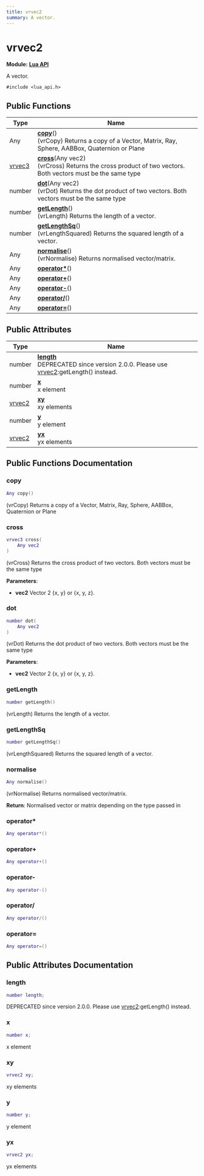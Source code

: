 ```yaml
---
title: vrvec2
summary: A vector. 
---
```


# vrvec2

**Module:** **[Lua API](../Modules/group__api__lua.mdx)**

A vector. 

`#include <lua_api.h>`

## Public Functions

| Type           | Name           |
| -------------- | -------------- |
| Any | **[copy](../Classes/structvrvec2.mdx#copy)**()<br />(vrCopy) Returns a copy of a Vector, Matrix, Ray, Sphere, AABBox, Quaternion or Plane  |
| [vrvec3](../Classes/structvrvec3.mdx) | **[cross](../Classes/structvrvec2.mdx#cross)**(Any vec2)<br />(vrCross) Returns the cross product of two vectors. Both vectors must be the same type  |
| number | **[dot](../Classes/structvrvec2.mdx#dot)**(Any vec2)<br />(vrDot) Returns the dot product of two vectors. Both vectors must be the same type  |
| number | **[getLength](../Classes/structvrvec2.mdx#getlength)**()<br />(vrLength) Returns the length of a vector.  |
| number | **[getLengthSq](../Classes/structvrvec2.mdx#getlengthsq)**()<br />(vrLengthSquared) Returns the squared length of a vector.  |
| Any | **[normalise](../Classes/structvrvec2.mdx#normalise)**()<br />(vrNormalise) Returns normalised vector/matrix.  |
| Any | **[operator*](../Classes/structvrvec2.mdx#operator*)**() |
| Any | **[operator+](../Classes/structvrvec2.mdx#operator+)**() |
| Any | **[operator-](../Classes/structvrvec2.mdx#operator-)**() |
| Any | **[operator/](../Classes/structvrvec2.mdx#operator/)**() |
| Any | **[operator=](../Classes/structvrvec2.mdx#operator=)**() |

## Public Attributes

| Type           | Name           |
| -------------- | -------------- |
| number | **[length](../Classes/structvrvec2.mdx#length)** <br />DEPRECATED since version 2.0.0. Please use [vrvec2](../Classes/structvrvec2.mdx):getLength() instead.  |
| number | **[x](../Classes/structvrvec2.mdx#x)** <br />x element  |
| [vrvec2](../Classes/structvrvec2.mdx) | **[xy](../Classes/structvrvec2.mdx#xy)** <br />xy elements  |
| number | **[y](../Classes/structvrvec2.mdx#y)** <br />y element  |
| [vrvec2](../Classes/structvrvec2.mdx) | **[yx](../Classes/structvrvec2.mdx#yx)** <br />yx elements  |

## Public Functions Documentation

### copy

```lua
Any copy()
```

(vrCopy) Returns a copy of a Vector, Matrix, Ray, Sphere, AABBox, Quaternion or Plane 

### cross

```lua
vrvec3 cross(
    Any vec2
)
```

(vrCross) Returns the cross product of two vectors. Both vectors must be the same type 

**Parameters**: 

  * **vec2** Vector 2 {x, y} or {x, y, z}. 

### dot

```lua
number dot(
    Any vec2
)
```

(vrDot) Returns the dot product of two vectors. Both vectors must be the same type 

**Parameters**: 

  * **vec2** Vector 2 {x, y} or {x, y, z}. 

### getLength

```lua
number getLength()
```

(vrLength) Returns the length of a vector. 

### getLengthSq

```lua
number getLengthSq()
```

(vrLengthSquared) Returns the squared length of a vector. 

### normalise

```lua
Any normalise()
```

(vrNormalise) Returns normalised vector/matrix. 

**Return**: Normalised vector or matrix depending on the type passed in 

### operator*

```lua
Any operator*()
```

### operator+

```lua
Any operator+()
```

### operator-

```lua
Any operator-()
```

### operator/

```lua
Any operator/()
```

### operator=

```lua
Any operator=()
```

## Public Attributes Documentation

### length

```lua
number length;
```

DEPRECATED since version 2.0.0. Please use [vrvec2](../Classes/structvrvec2.mdx):getLength() instead. 

### x

```lua
number x;
```

x element 

### xy

```lua
vrvec2 xy;
```

xy elements 

### y

```lua
number y;
```

y element 

### yx

```lua
vrvec2 yx;
```

yx elements 
